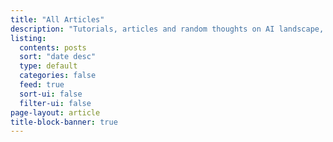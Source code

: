 ```yaml
---
title: "All Articles"
description: "Tutorials, articles and random thoughts on AI landscape, from Maths to LLM"
listing:
  contents: posts
  sort: "date desc"
  type: default
  categories: false
  feed: true
  sort-ui: false
  filter-ui: false
page-layout: article
title-block-banner: true
---
```



